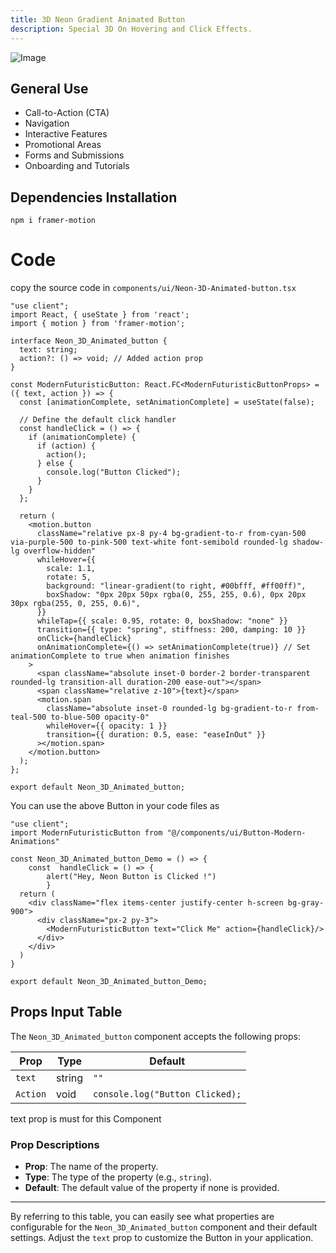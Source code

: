 ```yaml
---
title: 3D Neon Gradient Animated Button
description: Special 3D On Hovering and Click Effects.
---
```

![Image](/assets/docs_assets/Neon-3D-Animated-button.gif)


## General Use
- Call-to-Action (CTA)
- Navigation
- Interactive Features
- Promotional Areas
- Forms and Submissions
- Onboarding and Tutorials

## Dependencies Installation
```
npm i framer-motion
```


# Code 
copy the source code in ```components/ui/Neon-3D-Animated-button.tsx```
```
"use client";
import React, { useState } from 'react';
import { motion } from 'framer-motion';

interface Neon_3D_Animated_button {
  text: string;
  action?: () => void; // Added action prop
}

const ModernFuturisticButton: React.FC<ModernFuturisticButtonProps> = ({ text, action }) => {
  const [animationComplete, setAnimationComplete] = useState(false);

  // Define the default click handler
  const handleClick = () => {
    if (animationComplete) {
      if (action) {
        action();
      } else {
        console.log("Button Clicked");
      }
    }
  };

  return (
    <motion.button
      className="relative px-8 py-4 bg-gradient-to-r from-cyan-500 via-purple-500 to-pink-500 text-white font-semibold rounded-lg shadow-lg overflow-hidden"
      whileHover={{
        scale: 1.1,
        rotate: 5,
        background: "linear-gradient(to right, #00bfff, #ff00ff)",
        boxShadow: "0px 20px 50px rgba(0, 255, 255, 0.6), 0px 20px 30px rgba(255, 0, 255, 0.6)",
      }}
      whileTap={{ scale: 0.95, rotate: 0, boxShadow: "none" }}
      transition={{ type: "spring", stiffness: 200, damping: 10 }}
      onClick={handleClick}
      onAnimationComplete={() => setAnimationComplete(true)} // Set animationComplete to true when animation finishes
    >
      <span className="absolute inset-0 border-2 border-transparent rounded-lg transition-all duration-200 ease-out"></span>
      <span className="relative z-10">{text}</span>
      <motion.span
        className="absolute inset-0 rounded-lg bg-gradient-to-r from-teal-500 to-blue-500 opacity-0"
        whileHover={{ opacity: 1 }}
        transition={{ duration: 0.5, ease: "easeInOut" }}
      ></motion.span>
    </motion.button>
  );
};

export default Neon_3D_Animated_button;
```


You can use the above Button in your code files as 

```
"use client";
import ModernFuturisticButton from "@/components/ui/Button-Modern-Animations"

const Neon_3D_Animated_button_Demo = () => {
    const  handleClick = () => {
        alert("Hey, Neon Button is Clicked !")
        }
  return (
    <div className="flex items-center justify-center h-screen bg-gray-900">
      <div className="px-2 py-3">
        <ModernFuturisticButton text="Click Me" action={handleClick}/>
      </div>
    </div>
  )
}

export default Neon_3D_Animated_button_Demo;
```

## Props Input Table

The `Neon_3D_Animated_button` component accepts the following props:

| Prop  | Type   | Default |
|-------|--------|---------|
| `text` | string | `""`    |
| `Action` | void | `console.log("Button Clicked);`    |

text prop is must for this Component
### Prop Descriptions

- **Prop**: The name of the property.
- **Type**: The type of the property (e.g., `string`).
- **Default**: The default value of the property if none is provided.


---

By referring to this table, you can easily see what properties are configurable for the `Neon_3D_Animated_button` component and their default settings. Adjust the `text` prop to customize the Button in your application.

